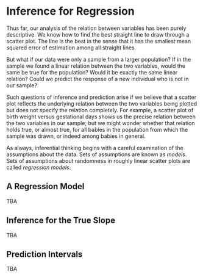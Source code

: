 # Inference for Regression 

Thus far, our analysis of the relation between variables has been purely descriptive. We know how to find the best straight line to draw through a scatter plot. The line is the best in the sense that it has the smallest mean squared error of estimation among all straight lines.

But what if our data were only a sample from a larger population? If in the sample we found a linear relation between the two variables, would the same be true for the population? Would it be exactly the same linear relation? Could we predict the response of a new individual who is not in our sample?

Such questions of inference and prediction arise if we believe that a scatter plot reflects the underlying relation between the two variables being plotted but does not specify the relation completely. For example, a scatter plot of birth weight versus gestational days shows us the precise relation between the two variables in our sample; but we might wonder whether that relation holds true, or almost true, for all babies in the population from which the sample was drawn, or indeed among babies in general.

As always, inferential thinking begins with a careful examination of the assumptions about the data. Sets of assumptions are known as *models*. Sets of assumptions about randomness in roughly linear scatter plots are called *regression models*.

## A Regression Model

TBA 

## Inference for the True Slope

TBA

## Prediction Intervals

TBA


